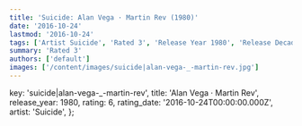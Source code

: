 ```yaml
---
title: 'Suicide: Alan Vega · Martin Rev (1980)'
date: '2016-10-24'
lastmod: '2016-10-24'
tags: ['Artist Suicide', 'Rated 3', 'Release Year 1980', 'Release Decade 1980']
summary: 'Rated 3'
authors: ['default']
images: ['/content/images/suicide|alan-vega-_-martin-rev.jpg']
---
```


  key: 'suicide|alan-vega-_-martin-rev',
  title: 'Alan Vega · Martin Rev',
  release_year: 1980,
  rating: 6,
  rating_date: '2016-10-24T00:00:00.000Z',
  artist: 'Suicide',
};

<MusicRating data={data} />
